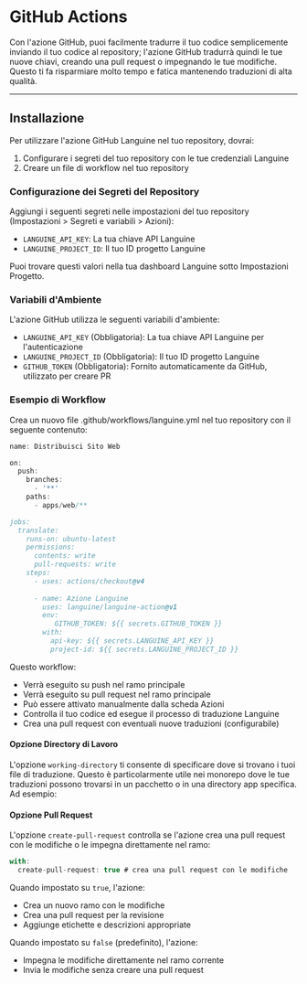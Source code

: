 # GitHub Actions

Con l'azione GitHub, puoi facilmente tradurre il tuo codice semplicemente inviando il tuo codice al repository; l'azione GitHub tradurrà quindi le tue nuove chiavi, creando una pull request o impegnando le tue modifiche.
Questo ti fa risparmiare molto tempo e fatica mantenendo traduzioni di alta qualità.

---

## Installazione

Per utilizzare l'azione GitHub Languine nel tuo repository, dovrai:

1. Configurare i segreti del tuo repository con le tue credenziali Languine
2. Creare un file di workflow nel tuo repository

### Configurazione dei Segreti del Repository

Aggiungi i seguenti segreti nelle impostazioni del tuo repository (Impostazioni > Segreti e variabili > Azioni):

- `LANGUINE_API_KEY`: La tua chiave API Languine
- `LANGUINE_PROJECT_ID`: Il tuo ID progetto Languine

Puoi trovare questi valori nella tua dashboard Languine sotto Impostazioni Progetto.



### Variabili d'Ambiente

L'azione GitHub utilizza le seguenti variabili d'ambiente:
- `LANGUINE_API_KEY` (Obbligatoria): La tua chiave API Languine per l'autenticazione
- `LANGUINE_PROJECT_ID` (Obbligatoria): Il tuo ID progetto Languine 
- `GITHUB_TOKEN` (Obbligatoria): Fornito automaticamente da GitHub, utilizzato per creare PR

### Esempio di Workflow

Crea un nuovo file .github/workflows/languine.yml nel tuo repository con il seguente contenuto:

```ts title=".github/workflows/release.yml"
name: Distribuisci Sito Web

on:
  push:
    branches:
      - '**'
    paths:
      - apps/web/**

jobs:
  translate:
    runs-on: ubuntu-latest
    permissions:
      contents: write
      pull-requests: write
    steps:
      - uses: actions/checkout@v4
      
      - name: Azione Languine
        uses: languine/languine-action@v1
        env:
           GITHUB_TOKEN: ${{ secrets.GITHUB_TOKEN }}
        with:
          api-key: ${{ secrets.LANGUINE_API_KEY }}
          project-id: ${{ secrets.LANGUINE_PROJECT_ID }}
```
 
 Questo workflow:
- Verrà eseguito su push nel ramo principale
- Verrà eseguito su pull request nel ramo principale
- Può essere attivato manualmente dalla scheda Azioni
- Controlla il tuo codice ed esegue il processo di traduzione Languine
- Crea una pull request con eventuali nuove traduzioni (configurabile)

#### Opzione Directory di Lavoro

L'opzione `working-directory` ti consente di specificare dove si trovano i tuoi file di traduzione. Questo è particolarmente utile nei monorepo dove le tue traduzioni possono trovarsi in un pacchetto o in una directory app specifica. Ad esempio:

#### Opzione Pull Request

L'opzione `create-pull-request` controlla se l'azione crea una pull request con le modifiche o le impegna direttamente nel ramo:

```typescript title=".github/workflows/languine.yml"
with:
  create-pull-request: true # crea una pull request con le modifiche
```

Quando impostato su `true`, l'azione:
- Crea un nuovo ramo con le modifiche
- Crea una pull request per la revisione
- Aggiunge etichette e descrizioni appropriate

Quando impostato su `false` (predefinito), l'azione:
- Impegna le modifiche direttamente nel ramo corrente
- Invia le modifiche senza creare una pull request